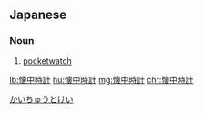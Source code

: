 ==Japanese==
{{ja-kanjitab|懐|中|時|計}}

===Noun===
{{ja-noun|かいちゅうとけい}}

# [[pocketwatch]]

[[Category:ja:Clocks|かいちゅうとけい]]

[[lb:懐中時計]]
[[hu:懐中時計]]
[[mg:懐中時計]]
[[chr:懐中時計]]